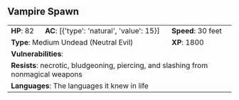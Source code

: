 ## Vampire Spawn {#monster-vampire-spawn}

```{=html}
<table class="table table-striped">
    <tbody>
        <tr>                    
            <td><b>HP</b>: 82</td>
            <td><b>AC</b>: [{'type': 'natural', 'value': 15}]</td>
            <td><b>Speed</b>: 30 feet</td>
        </tr>
        <tr>
            <td colspan="2"><b>Type</b>: Medium Undead (Neutral Evil)</td>
            <td><b>XP</b>: 1800</td>
        </tr>
        <tr>
            <td colspan="3"><b>Vulnerabilities</b>: </td>
        </tr>
        <tr>
            <td colspan="3"><b>Resists</b>: necrotic, bludgeoning, piercing, and slashing from nonmagical weapons</td>
        </tr>
        <tr>
            <td colspan="3"><b>Languages</b>: The languages it knew in life</td>
        </tr>
    </tbody>
</table>
```